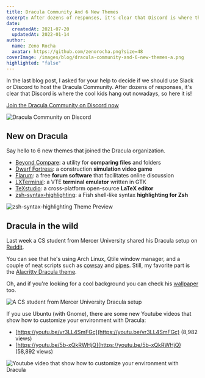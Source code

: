 ```yaml
---
title: Dracula Community And 6 New Themes
excerpt: After dozens of responses, it's clear that Discord is where the cool kids hang out nowadays, so here it is!
date:
  createdAt: 2021-07-20
  updatedAt: 2022-01-14
author:
  name: Zeno Rocha
  avatar: https://github.com/zenorocha.png?size=48
coverImage: /images/blog/dracula-community-and-6-new-themes-a.png
highlighted: "false"
---
```


In the last blog post, I asked for your help to decide if we should use Slack or Discord to host the Dracula Community. After dozens of responses, it's clear that Discord is where the cool kids hang out nowadays, so here it is!

[Join the Dracula Community on Discord now](https://discord.com/invite/vGkjKqfdCN)

![Dracula Community on Discord](/images/blog/dracula-community-and-6-new-themes-a.png)

## New on Dracula

Say hello to 6 new themes that joined the Dracula organization.

- [Beyond Compare](/beyond-compare-4): a utility for **comparing files** and folders
- [Dwarf Fortress](/dwarf-fortress): a construction **simulation video game**
- [Flarum](/flarum): a free **forum software** that facilitates online discussion
- [LXTerminal](/lxterminal): a VTE **terminal emulator** written in GTK
- [TeXstudio](/texstudio): a cross-platform open-source **LaTeX editor**
- [zsh-syntax-highlighting](/zsh-syntax-highlighting): a Fish shell-like syntax **highlighting for Zsh**

![zsh-syntax-highlighting Theme Preview](/images/blog/dracula-community-and-6-new-themes-b.png)

## Dracula in the wild

Last week a CS student from Mercer University shared his Dracula setup on [Reddit](https://www.reddit.com/r/unixporn/comments/ohw15t/qtile_dracula_theme_first_rice/).

You can see that he's using Arch Linux, Qtile window manager, and a couple of neat scripts such as [cowsay](https://github.com/piuccio/cowsay) and [pipes](https://github.com/pipeseroni/pipes.sh). Still, my favorite part is the [Alacritty Dracula theme](/alacritty).

Oh, and if you're looking for a cool background you can check his [wallpaper](https://wallhaven.cc/w/4dy2lj) too.

![A CS student from Mercer University Dracula setup](/images/blog/dracula-community-and-6-new-themes-c.png)

If you use Ubuntu (with Gnome), there are some new Youtube videos that show how to customize your environment with Dracula:

- [https://youtu.be/vr3LL4SmFGc](https://youtu.be/vr3LL4SmFGc) (8,982 views)
- [https://youtu.be/5b-xQkRWHjQ](https://youtu.be/5b-xQkRWHjQ) (58,892 views)

![Youtube video that show how to customize your environment with Dracula](/images/blog/dracula-community-and-6-new-themes-d.png)
